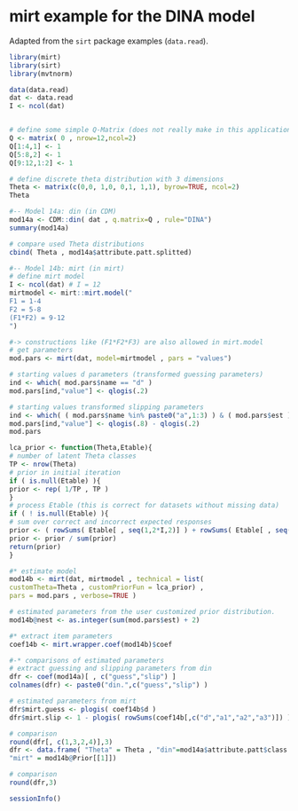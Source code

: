 # mirt example for the DINA model

Adapted from the `sirt` package  examples (`data.read`).

```r
library(mirt)
library(sirt)
library(mvtnorm)

data(data.read)
dat <- data.read
I <- ncol(dat)


# define some simple Q-Matrix (does not really make in this application)
Q <- matrix( 0 , nrow=12,ncol=2)
Q[1:4,1] <- 1
Q[5:8,2] <- 1
Q[9:12,1:2] <- 1

# define discrete theta distribution with 3 dimensions
Theta <- matrix(c(0,0, 1,0, 0,1, 1,1), byrow=TRUE, ncol=2)
Theta

#-- Model 14a: din (in CDM)
mod14a <- CDM::din( dat , q.matrix=Q , rule="DINA")
summary(mod14a)

# compare used Theta distributions
cbind( Theta , mod14a$attribute.patt.splitted)

#-- Model 14b: mirt (in mirt)
# define mirt model
I <- ncol(dat) # I = 12
mirtmodel <- mirt::mirt.model("
F1 = 1-4
F2 = 5-8
(F1*F2) = 9-12
")

#-> constructions like (F1*F2*F3) are also allowed in mirt.model
# get parameters
mod.pars <- mirt(dat, model=mirtmodel , pars = "values")

# starting values d parameters (transformed guessing parameters)
ind <- which( mod.pars$name == "d" )
mod.pars[ind,"value"] <- qlogis(.2)

# starting values transformed slipping parameters
ind <- which( ( mod.pars$name %in% paste0("a",1:3) ) & ( mod.pars$est ) )
mod.pars[ind,"value"] <- qlogis(.8) - qlogis(.2)
mod.pars

lca_prior <- function(Theta,Etable){
# number of latent Theta classes
TP <- nrow(Theta)
# prior in initial iteration
if ( is.null(Etable) ){
prior <- rep( 1/TP , TP )
}
# process Etable (this is correct for datasets without missing data)
if ( ! is.null(Etable) ){
# sum over correct and incorrect expected responses
prior <- ( rowSums( Etable[ , seq(1,2*I,2)] ) + rowSums( Etable[ , seq(2,2*I,2)]))}
prior <- prior / sum(prior)
return(prior)
}

#* estimate model
mod14b <- mirt(dat, mirtmodel , technical = list(
customTheta=Theta , customPriorFun = lca_prior) ,
pars = mod.pars , verbose=TRUE )

# estimated parameters from the user customized prior distribution.
mod14b@nest <- as.integer(sum(mod.pars$est) + 2)

#* extract item parameters
coef14b <- mirt.wrapper.coef(mod14b)$coef

#-* comparisons of estimated parameters
# extract guessing and slipping parameters from din
dfr <- coef(mod14a)[ , c("guess","slip") ]
colnames(dfr) <- paste0("din.",c("guess","slip") )

# estimated parameters from mirt
dfr$mirt.guess <- plogis( coef14b$d )
dfr$mirt.slip <- 1 - plogis( rowSums(coef14b[,c("d","a1","a2","a3")]) )

# comparison
round(dfr[, c(1,3,2,4)],3)
dfr <- data.frame( "Theta" = Theta , "din"=mod14a$attribute.patt$class.prob ,
"mirt" = mod14b@Prior[[1]])

# comparison
round(dfr,3)

sessionInfo()
```
